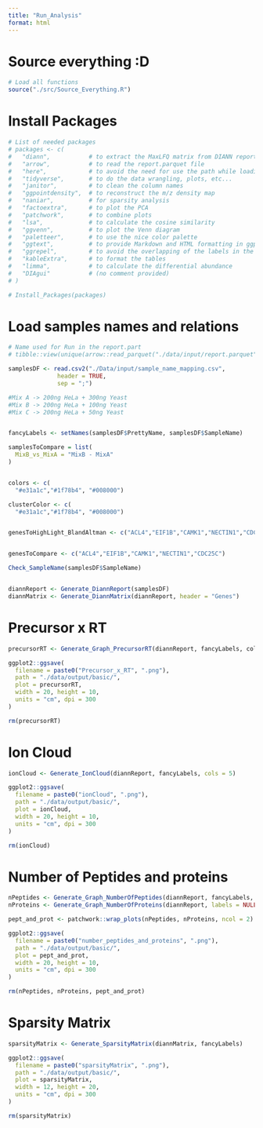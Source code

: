 ```yaml
---
title: "Run_Analysis"
format: html
---
```


# Source everything :D

```r
# Load all functions
source("./src/Source_Everything.R")
```

# Install Packages

```r
# List of needed packages
# packages <- c(
#   "diann",           # to extract the MaxLFQ matrix from DIANN report
#   "arrow",           # to read the report.parquet file
#   "here",            # to avoid the need for use the path while loading the data
#   "tidyverse",       # to do the data wrangling, plots, etc...
#   "janitor",         # to clean the column names
#   "ggpointdensity",  # to reconstruct the m/z density map
#   "naniar",          # for sparsity analysis
#   "factoextra",      # to plot the PCA
#   "patchwork",       # to combine plots
#   "lsa",             # to calculate the cosine similarity
#   "ggvenn",          # to plot the Venn diagram
#   "paletteer",       # to use the nice color palette
#   "ggtext",          # to provide Markdown and HTML formatting in ggplot2
#   "ggrepel",         # to avoid the overlapping of the labels in the plots
#   "kableExtra",      # to format the tables
#   "limma",           # to calculate the differential abundance
#   "DIAgui"           # (no comment provided)
# )

# Install_Packages(packages)
```

# Load samples names and relations

```r
# Name used for Run in the report.part
# tibble::view(unique(arrow::read_parquet("./data/input/report.parquet")$Run))

samplesDF <- read.csv2("./Data/input/sample_name_mapping.csv",
              header = TRUE,
              sep = ";")

#Mix A -> 200ng HeLa + 300ng Yeast
#Mix B -> 200ng HeLa + 100ng Yeast
#Mix C -> 200ng HeLa + 50ng Yeast


fancyLabels <- setNames(samplesDF$PrettyName, samplesDF$SampleName)

samplesToCompare = list(
  MixB_vs_MixA = "MixB - MixA"
)


colors <- c(
  "#e31a1c","#1f78b4", "#008000")

clusterColor <- c(
  "#e31a1c","#1f78b4", "#008000")


genesToHighLight_BlandAltman <- c("ACL4","EIF1B","CAMK1","NECTIN1","CDC25C","RFA3 ","NUP57","SPHK1","NUC1","CDPF1","TNFAIP1","RDL2 ","H3-3A","SDCCAG8","RAB43","OST3","YDR391C","CDNF ","PAAT","SHE2","MICALL2","STT4","YNL108C","LMO4 ","BHLHE40","TRIQK","YIF1","HPM1","SENP8","HBG2","ROT2")


genesToCompare <- c("ACL4","EIF1B","CAMK1","NECTIN1","CDC25C")


```

```r
Check_SampleName(samplesDF$SampleName)


diannReport <- Generate_DiannReport(samplesDF)
diannMatrix <- Generate_DiannMatrix(diannReport, header = "Genes")

```

# Precursor x RT

```r
precursorRT <- Generate_Graph_PrecursorRT(diannReport, fancyLabels, colors, cols = 5)

ggplot2::ggsave(
  filename = paste0("Precursor_x_RT", ".png"),
  path = "./data/output/basic/",
  plot = precursorRT,
  width = 20, height = 10,
  units = "cm", dpi = 300
)

rm(precursorRT)
```

# Ion Cloud

```r
ionCloud <- Generate_IonCloud(diannReport, fancyLabels, cols = 5)

ggplot2::ggsave(
  filename = paste0("ionCloud", ".png"),
  path = "./data/output/basic/",
  plot = ionCloud,
  width = 20, height = 10,
  units = "cm", dpi = 300
)

rm(ionCloud)
```

# Number of Peptides and proteins

```r
nPeptides <- Generate_Graph_NumberOfPeptides(diannReport, fancyLabels, colors)
nProteins <- Generate_Graph_NumberOfProteins(diannReport, labels = NULL, colors)

pept_and_prot <- patchwork::wrap_plots(nPeptides, nProteins, ncol = 2)

ggplot2::ggsave(
  filename = paste0("number_peptides_and_proteins", ".png"),
  path = "./data/output/basic/",
  plot = pept_and_prot,
  width = 20, height = 10,
  units = "cm", dpi = 300
)

rm(nPeptides, nProteins, pept_and_prot)
```

# Sparsity Matrix

```r
sparsityMatrix <- Generate_SparsityMatrix(diannMatrix, fancyLabels)

ggplot2::ggsave(
  filename = paste0("sparsityMatrix", ".png"),
  path = "./data/output/basic/",
  plot = sparsityMatrix,
  width = 12, height = 20,
  units = "cm", dpi = 300
)

rm(sparsityMatrix)
```